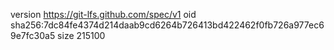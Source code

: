 version https://git-lfs.github.com/spec/v1
oid sha256:7dc84fe4374d214daab9cd6264b726413bd422462f0fb726a977ec69e7fc30a5
size 215100
